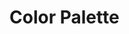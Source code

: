 
<Meta title="Design System/Colors" />

# Color Palette

<ColorPalette>
  <ColorItem
    title="Tangerine"
    subtitle="Primary accent"
    colors={{
      "adp-tangerine-400": "#D87D4A",
      "adp-tangerine-300": "#fbaf85",
    }}
  />
  <ColorItem
    title="Slate"
    subtitle="Background colors"
    colors={{
      "adp-slate-800": "#101010",
      "adp-slate-600": "#4C4C4C",
      "adp-slate-500" : "#979797",
      "adp-slate-400": "#CFCFCF",
      "adp-slate-300": "#F1F1F1",
      "adp-slate-200": "#FAFAFA",
    }}
  />
  <ColorItem
    title="Copy"
    subtitle="Text colors"
    colors={{
      "adp-copy-black": "#000000",
      "adp-copy-white": "#FFFFFF",
    }}
  />

</ColorPalette>

